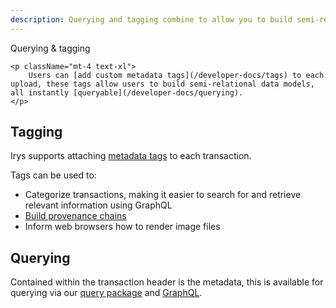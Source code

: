 ```yaml
---
description: Querying and tagging combine to allow you to build semi-relational data models
---
```



<div className="flex flex-col mt-5">
	<div className="flex items-end">
    	<div className=""><Heading level={1}>Querying & tagging</Heading></div>
    </div>

    <p className="mt-4 text-xl">
    	Users can [add custom metadata tags](/developer-docs/tags) to each upload, these tags allow users to build semi-relational data models, all instantly [queryable](/developer-docs/querying).
    </p>

</div>

## Tagging

Irys supports attaching [metadata tags](/developer-docs/tags) to each transaction.

Tags can be used to:

-   Categorize transactions, making it easier to search for and retrieve relevant information using GraphQL
-   [Build provenance chains](/hands-on/tutorials/provenance-chain)
-   Inform web browsers how to render image files

## Querying

Contained within the transaction header is the metadata, this is available for querying via our [query package](/developer-docs/querying/query-package) and [GraphQL](/developer-docs/querying/graphql).
